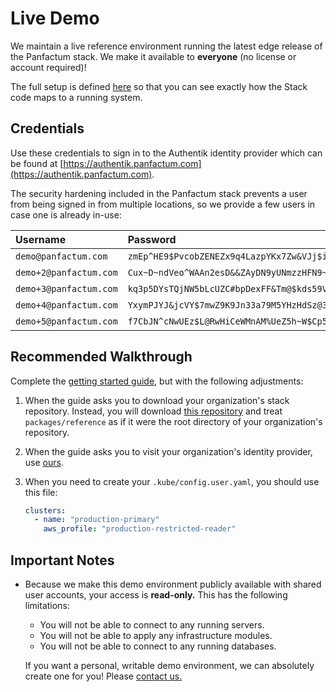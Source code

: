 # Live Demo

We maintain a live reference environment running the latest edge release of the Panfactum stack. We make it
available to **everyone** (no license or account required)!

The full setup is defined [here](https://github.com/Panfactum/stack/tree/main/packages/reference)
so that you can see exactly how the Stack code maps to a running system.

## Credentials

Use these credentials to sign in to the Authentik identity provider which can be found at [https://authentik.panfactum.com](https://authentik.panfactum.com).

The security hardening included in the Panfactum stack prevents a user from being signed in from multiple locations,
so we provide a few users in case one is already in-use:

| Username               | Password                                   | TOTP                                                                                                                                  |
| :--------------------- | :----------------------------------------- | :------------------------------------------------------------------------------------------------------------------------------------ |
| `demo@panfactum.com`   | `zmEp^HE9$PvcobZENEZx9q4LazpYKx7Zw&VJj$iN` | [Generate](https://piellardj.github.io/totp-generator/?secret=KGR4NRBEYCL2RQ2KABON55WB5E25P73A\&digits=6\&period=30\&algorithm=SHA-1) |
| `demo+2@panfactum.com` | `Cux~D~ndVeo^WAAn2esD&&ZAyDN9yUNmzzHFN9~~` | [Generate](https://piellardj.github.io/totp-generator/?secret=DNWF4EPAQOPXAXLIHDBEFTWK2XUFEA3E\&digits=6\&period=30\&algorithm=SHA-1) |
| `demo+3@panfactum.com` | `kq3p5DYsTQjNW5bLcUZC#bpDexFF&Tm@$kds59VY` | [Generate](https://piellardj.github.io/totp-generator/?secret=E5KUX2WTHVZPWDH77HDX6W5CUQYIPEKM\&digits=6\&period=30\&algorithm=SHA-1) |
| `demo+4@panfactum.com` | `YxymPJYJ&jcVY$7mwZ9K9Jn33a79M5YHzHdSz@3y` | [Generate](https://piellardj.github.io/totp-generator/?secret=BEGCCITVTUE3NY4YY6ZZNEM4VYA6AHSH\&digits=6\&period=30\&algorithm=SHA-1) |
| `demo+5@panfactum.com` | `f7CbJN^cNwUEz$L@RwHiCeWMnAM%UeZ5h~W$Cp5n` | [Generate](https://piellardj.github.io/totp-generator/?secret=EC2VXFXZOGIYOKDICAV4FP36F4VP66JL\&digits=6\&period=30\&algorithm=SHA-1) |

## Recommended Walkthrough

Complete the [getting started guide](/docs/edge/guides/getting-started/overview), but with the following adjustments:

1. When the guide asks you to download your organization's stack repository. Instead, you will download [this repository](https://github.com/Panfactum/stack)
   and treat `packages/reference` as if it were the root directory of your organization's repository.

2. When the guide asks you to visit your organization's identity provider, use [ours](https://authentik.panfactum.com).

3. When you need to create your `.kube/config.user.yaml`, you should use this file:

   ```yaml
   clusters:
     - name: "production-primary"
       aws_profile: "production-restricted-reader"
   ```

## Important Notes

* Because we make this demo environment publicly available with shared user accounts, your access is **read-only.** This has the following
  limitations:

  * You will not be able to connect to any running servers.
  * You will not be able to apply any infrastructure modules.
  * You will not be able to connect to any running databases.

  If you want a personal, writable demo environment, we can absolutely create one for you! Please [contact us.](/stack/pricing/contact)
